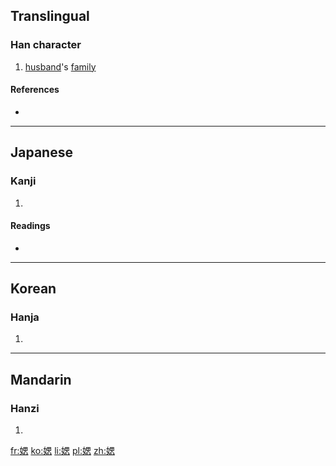 ==Translingual==

===Han character===
{{Han char|rn=38|rad=女|as=09|sn=12|four=|canj=女田心 (VWP)|ids=⿰[[女]][[思]]}}

# [[husband]]'s [[family]]

====References====
* {{Han ref|kx=0267.240|dkj=06529|dj=0534.220|hdz=21066.020|uh=5AA4|ud=23204}}

----

==Japanese==

===Kanji===
{{ja-kanji|grade=|rs=女09}}

# {{defn|lang=ja|sort=女09}}

====Readings====
* {{ja-readings|on=[[し]] (shi)|kun=}}

----

==Korean==

===Hanja===
{{ko-hanja|hangeul=시|rv=si|mr=si}}

# {{defn|lang=ko|sort=女09}}

----

==Mandarin==

===Hanzi===
{{cmn-hanzi|pin=[[sī]] ([[si1]])|wg=ssu<sup>1</sup>}}

# {{defn|lang=cmn|sort=女09}}

[[fr:媤]]
[[ko:媤]]
[[li:媤]]
[[pl:媤]]
[[zh:媤]]